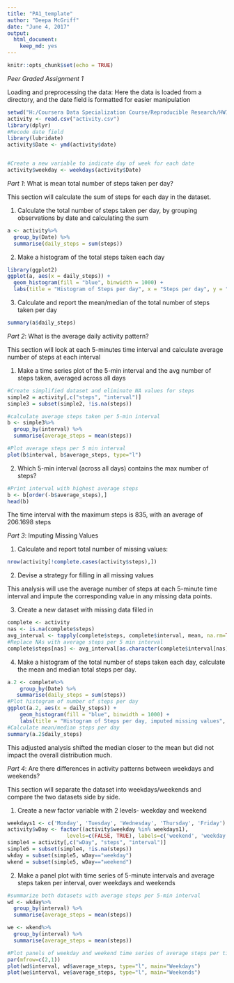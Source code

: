 ---
title: "PA1_template"
author: "Deepa McGriff"
date: "June 4, 2017"
output: 
  html_document: 
    keep_md: yes
---

```{r setup, include=FALSE}
knitr::opts_chunk$set(echo = TRUE)
```

*Peer Graded Assignment 1*

Loading and preprocessing the data:
Here the data is loaded from a directory, and the date field is formatted for easier manipulation

```{r}
setwd("H:/Coursera Data Specialization Course/Reproducible Research/HW1")
activity <- read.csv("activity.csv")
library(dplyr)
#Recode date field
library(lubridate)
activity$Date <- ymd(activity$date)


#Create a new variable to indicate day of week for each date
activity$weekday <- weekdays(activity$Date)
```

*Part 1*: What is mean total number of steps taken per day?

This section will calculate the sum of steps for each day in the dataset.

1. Calculate the total number of steps taken per day, by grouping observations by date and calculating the sum

```{r}
a <- activity%>%
  group_by(Date) %>%
  summarise(daily_steps = sum(steps))
```
2. Make a histogram of the total steps taken each day
```{r}
library(ggplot2)
ggplot(a, aes(x = daily_steps)) +
  geom_histogram(fill = "blue", binwidth = 1000) +
  labs(title = "Histogram of Steps per day", x = "Steps per day", y = "Frequency")
```

3. Calculate and report the mean/median of the total number of steps taken per day
```{r}
summary(a$daily_steps)
```

*Part 2*: What is the average daily activity pattern?

This section will look at each 5-minutes time interval and calculate average number of steps at each interval

1. Make a time series plot of the 5-min interval and the avg number of steps taken, averaged across all days

```{r}
#Create simplified dataset and eliminate NA values for steps
simple2 = activity[,c("steps", "interval")]
simple3 = subset(simple2, !is.na(steps))

#calculate average steps taken per 5-min interval
b <- simple3%>%
  group_by(interval) %>%
  summarise(average_steps = mean(steps))

#Plot average steps per 5 min interval
plot(b$interval, b$average_steps, type="l")
```

2. Which 5-min interval (across all days) contains the max number of steps?

```{r}
#Print interval with highest average steps
b <- b[order(-b$average_steps),]
head(b)
```
The time interval with the maximum steps is 835, with an average of 206.1698 steps

*Part 3*: Imputing Missing Values

1. Calculate and report total number of missing values:

```{r}
nrow(activity[!complete.cases(activity$steps),])
```

2. Devise a strategy for filling in all missing values

This analysis will use the average number of steps at each 5-minute time interval and impute the corresponding value in any missing data points.

3. Create a new dataset with missing data filled in
```{r}
complete <- activity
nas <- is.na(complete$steps)
avg_interval <- tapply(complete$steps, complete$interval, mean, na.rm=TRUE, simplify=TRUE)
#Replace NAs with average steps per 5 min interval
complete$steps[nas] <- avg_interval[as.character(complete$interval[nas])]
```

4. Make a histogram of the total number of steps taken each day, calculate the mean and median total steps per day.

```{r}
a.2 <- complete%>%
    group_by(Date) %>%
   summarise(daily_steps = sum(steps))
#Plot histogram of number of steps per day
ggplot(a.2, aes(x = daily_steps)) +
    geom_histogram(fill = "blue", binwidth = 1000) +
    labs(title = "Histogram of Steps per day, imputed missing values", x = "Steps per day", y = "Frequency")
#Calculate mean/median steps per day
summary(a.2$daily_steps)
```
This adjusted analysis shifted the median closer to the mean but did not impact the overall distribution much.

*Part 4*: Are there differences in activity patterns between weekdays and weekends?

This section will separate the dataset into weekdays/weekends and compare the two datasets side by side.

1. Create a new factor variable with 2 levels- weekday and weekend
```{r}
weekdays1 <- c('Monday', 'Tuesday', 'Wednesday', 'Thursday', 'Friday')
activity$wDay <- factor((activity$weekday %in% weekdays1), 
                   levels=c(FALSE, TRUE), labels=c('weekend', 'weekday'))
simple4 = activity[,c("wDay", "steps", "interval")]
simple5 = subset(simple4, !is.na(steps))
wkday = subset(simple5, wDay=="weekday")
wkend = subset(simple5, wDay=="weekend")
```

2. Make a panel plot with time series of 5-minute intervals and average steps taken per interval, over weekdays and weekends

```{r}
#summarize both datasets with average steps per 5-min interval
wd <- wkday%>%
  group_by(interval) %>%
  summarise(average_steps = mean(steps))

we <- wkend%>%
  group_by(interval) %>%
  summarise(average_steps = mean(steps))

#Plot panels of weekday and weekend time series of average steps per time interval
par(mfrow=c(2,1))
plot(wd$interval, wd$average_steps, type="l", main="Weekdays")
plot(we$interval, we$average_steps, type="l", main="Weekends")
```
